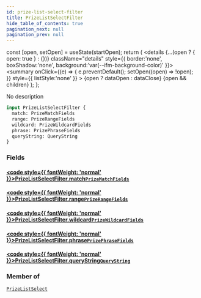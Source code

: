 ```yaml
---
id: prize-list-select-filter
title: PrizeListSelectFilter
hide_table_of_contents: true
pagination_next: null
pagination_prev: null
---
```







  const [open, setOpen] = useState(startOpen);
  return (
    <details {...(open ? { open: true } : {})} className="details" style={{ border:'none', boxShadow:'none', background:'var(--ifm-background-color)' }}>
      <summary
        onClick={(e) => {
          e.preventDefault();
          setOpen((open) => !open);
        }}
        style={{ listStyle:'none' }}
      >
      {open ? dataOpen : dataClose}
      </summary>
      {open && children}
    </details>
  );
};




No description


```graphql
input PrizeListSelectFilter {
  match: PrizeMatchFields
  range: PrizeRangeFields
  wildcard: PrizeWildcardFields
  phrase: PrizePhraseFields
  queryString: QueryString
}
```




### Fields

#### [<code style={{ fontWeight: 'normal' }}>PrizeListSelectFilter.<b>match</b></code>](#)<Bullet />[`PrizeMatchFields`](/cris/inputs/prize-match-fields) <Badge class="secondary" text="input"/>
> 
> 

#### [<code style={{ fontWeight: 'normal' }}>PrizeListSelectFilter.<b>range</b></code>](#)<Bullet />[`PrizeRangeFields`](/cris/inputs/prize-range-fields) <Badge class="secondary" text="input"/>
> 
> 

#### [<code style={{ fontWeight: 'normal' }}>PrizeListSelectFilter.<b>wildcard</b></code>](#)<Bullet />[`PrizeWildcardFields`](/cris/inputs/prize-wildcard-fields) <Badge class="secondary" text="input"/>
> 
> 

#### [<code style={{ fontWeight: 'normal' }}>PrizeListSelectFilter.<b>phrase</b></code>](#)<Bullet />[`PrizePhraseFields`](/cris/inputs/prize-phrase-fields) <Badge class="secondary" text="input"/>
> 
> 

#### [<code style={{ fontWeight: 'normal' }}>PrizeListSelectFilter.<b>queryString</b></code>](#)<Bullet />[`QueryString`](/cris/inputs/query-string) <Badge class="secondary" text="input"/>
> 
> 



### Member of

[`PrizeListSelect`](/cris/inputs/prize-list-select)  <Badge class="secondary" text="input"/>

